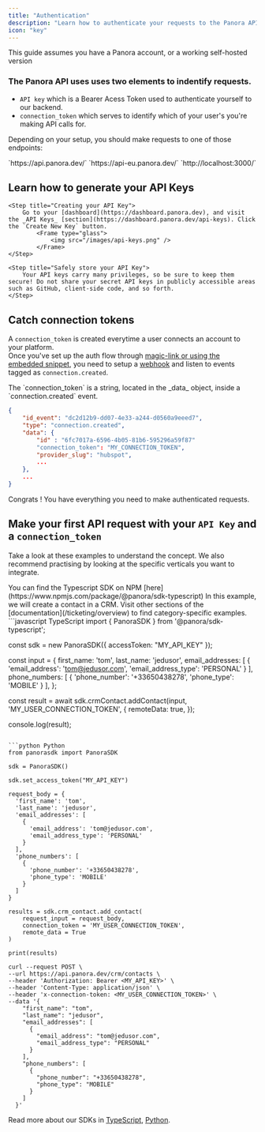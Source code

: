 ```yaml
---
title: "Authentication"
description: "Learn how to authenticate your requests to the Panora API."
icon: "key"
---
```


<Note>
  This guide assumes you have a Panora account, or a working self-hosted version
</Note>

### The Panora API uses uses two elements to indentify requests.

- `API key` which is a Bearer Acess Token used to authenticate yourself to our backend.
- `connection_token` which serves to identify which of your user's you're making API calls for.

Depending on your setup, you should make requests to one of those endpoints:

<Tabs>
  <Tab title="US Servers">
      `https://api.panora.dev/`
  </Tab>

  <Tab title="EU Servers">
      `https://api-eu.panora.dev/`
  </Tab>

  <Tab title="Self-Hosted">
      `http://localhost:3000/`
  </Tab>
</Tabs>

## Learn how to generate your API Keys

<Steps>

    <Step title="Creating your API Key">
        Go to your [dashboard](https://dashboard.panora.dev), and visit the _API Keys_ [section](https://dashboard.panora.dev/api-keys). Click the `Create New Key` button.
            <Frame type="glass">
                <img src="/images/api-keys.png" />
            </Frame>
    </Step>

    <Step title="Safely store your API Key">
        Your API keys carry many privileges, so be sure to keep them secure! Do not share your secret API keys in publicly accessible areas such as GitHub, client-side code, and so forth.
    </Step>

</Steps>

## Catch connection tokens

A `connection_token` is created everytime a user connects an account to your platform.<br/>
Once you've set up the auth flow through [magic-link or using the embedded snippet](/quick-start), you need to setup a [webhook](/webhooks/overview) and listen to events tagged as `connection.created`.

<Info>
  The `connection_token` is a string, located in the _data_ object, inside a
  `connection.created` event.
</Info>

```json Example connection.created event
{
    "id_event": "dc2d12b9-dd07-4e33-a244-d0560a9eeed7",
    "type": "connection.created",
    "data": {
        "id" : "6fc7017a-6596-4b05-81b6-595296a59f87"
        "connection_token": "MY_CONNECTION_TOKEN",
        "provider_slug": "hubspot",
        ...
    },
    ...
}
```

Congrats ! You have everything you need to make authenticated requests.

## Make your first API request with your `API Key` and a `connection_token`

Take a look at these examples to understand the concept.
We also recommend practising by looking at the specific verticals you want to integrate.

<Info>
  You can find the Typescript SDK on NPM
  [here](https://www.npmjs.com/package/@panora/sdk-typescript)
</Info>
In this example, we will create a contact in a CRM. Visit other sections of the [documentation](/ticketing/overview) to find category-specific examples.
<CodeGroup>
  ```javascript TypeScript
  import { PanoraSDK } from '@panora/sdk-typescript';

  const sdk = new PanoraSDK({ accessToken: "MY_API_KEY" });

  const input = {
      first_name: 'tom',
      last_name: 'jedusor',
      email_addresses: [
        {
          'email_address': 'tom@jedusor.com',
          'email_address_type': 'PERSONAL'
        }
      ],
      phone_numbers: [
        {
          'phone_number': '+33650438278',
          'phone_type': 'MOBILE'
        }
      ],
  };

  const result = await sdk.crmContact.addContact(input, 'MY_USER_CONNECTION_TOKEN', {
      remoteData: true,
  });

  console.log(result);
  ```

  ```python Python
  from panorasdk import PanoraSDK

  sdk = PanoraSDK()

  sdk.set_access_token("MY_API_KEY")

  request_body = {
    'first_name': 'tom',
    'last_name': 'jedusor',
    'email_addresses': [
      {
        'email_address': 'tom@jedusor.com',
        'email_address_type': 'PERSONAL'
      }
    ],
    'phone_numbers': [
      {
        'phone_number': '+33650438278',
        'phone_type': 'MOBILE'
      }
    ]
  }

  results = sdk.crm_contact.add_contact(
      request_input = request_body,
      connection_token = 'MY_USER_CONNECTION_TOKEN',
      remote_data = True
  )

  print(results)
  ```

  ```shell Curl
  curl --request POST \
  --url https://api.panora.dev/crm/contacts \
  --header 'Authorization: Bearer <MY_API_KEY>' \
  --header 'Content-Type: application/json' \
  --header 'x-connection-token: <MY_USER_CONNECTION_TOKEN>' \
  --data '{
      "first_name": "tom",
      "last_name": "jedusor",
      "email_addresses": [
        {
          "email_address": "tom@jedusor.com",
          "email_address_type": "PERSONAL"
        }
      ],
      "phone_numbers": [
        {
          "phone_number": "+33650438278",
          "phone_type": "MOBILE"
        }
      ]
    }'
  ```
</CodeGroup>

Read more about our SDKs in [TypeScript](/backend-sdk/typescript), [Python](/backend-sdk/python).
